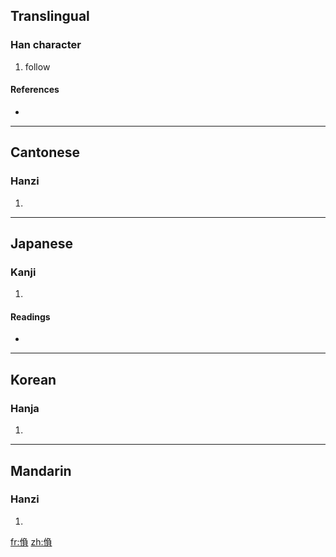 ==Translingual==

===Han character===
{{Han char|rn=9|rad=人|as=09|sn=11|four=2728<sub>6</sub>|canj=人弓月金 (ONBC)}}

# follow

====References====
* {{Han ref|kx=0111.220|dkj=00886|dj=0237.190|hdz=10193.090|uh=5069|ud=20585|bh=D45E|bd=54366}}

----

==Cantonese==

===Hanzi===
{{yue-hanzi|jyut=|y=fu6}}

# {{defn|Cantonese}}

----

==Japanese==

===Kanji===
{{ja-kanji|grade=|rs=人09}}

# {{defn|Japanese}}

====Readings====
* {{ja-readings|on=[[ふう]] (hū), [[ぶ]] (bu)|kun=[[よりかたどる]] (yorikatadoru), [[たのむ]] (tanomu)}}

----

==Korean==

===Hanja===
{{ko-hanja|hangeul=부|rv=bu|mr=pu}}

# {{defn|Korean}}

----

==Mandarin==

===Hanzi===
{{cmn-hanzi|pin=[[fù]] ([[fu4]])|wg=fu<sup>4</sup>}}

# {{defn|Mandarin}}

[[fr:偩]]
[[zh:偩]]
